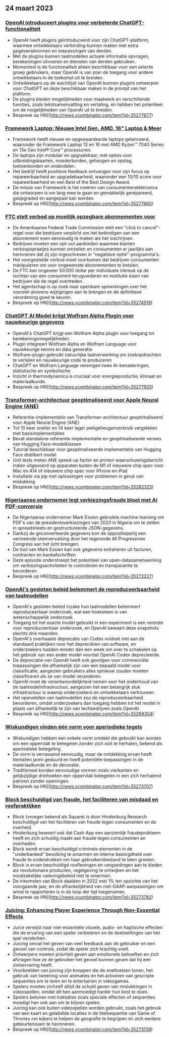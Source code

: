 

<CallToAction />

<Steps>

## 24 maart 2023

### [OpenAI introduceert plugins voor verbeterde ChatGPT-functionaliteit](https://openai.com/blog/chatgpt-plugins)

- OpenAI heeft plugins geïntroduceerd voor zijn ChatGPT-platform, waarmee ontwikkelaars verbinding kunnen maken met extra gegevensbronnen en toepassingen van derden.
- Met de plugins kunnen taalmodellen actuele informatie opvragen, berekeningen uitvoeren en diensten van derden gebruiken.
- Momenteel is de functionaliteit alleen beschikbaar voor een selecte groep gebruikers, maar OpenAI is van plan de toegang voor andere ontwikkelaars in de toekomst uit te breiden.
- Ontwikkelaars op de wachtlijst van OpenAI kunnen plugins ontwerpen voor ChatGPT en deze beschikbaar maken in de prompt van het platform.
- De plugins bieden mogelijkheden voor maatwerk en verschillende functies, zoals tekstsamenvatting en vertaling, en hebben het potentieel om de mogelijkheden van OpenAI uit te breiden.
- Bespreek op HN](http://news.ycombinator.com/item?id=35277677)

### [Framework Laptop: Nieuwe Intel Gen, AMD, 16" Laptop & Meer](https://frame.work/)

- Framework heeft nieuwe en opgewaardeerde laptops gelanceerd, waaronder de Framework Laptop 13 en 16 met AMD Ryzen™ 7040 Series en 13e Gen Intel® Core™ processoren.
- De laptops zijn modulair en upgradebaar, met opties voor uitbreidingskaarten, moederborden, geheugen en opslag, toetsenborden en onderdelen.
- Het bedrijf heeft positieve feedback ontvangen voor zijn focus op repareerbaarheid en upgradebaarheid, waaronder een 10/10 score voor repareerbaarheid en een Best of the Best Design Award.
- De missie van Framework is het creëren van consumentenelektronica die ontworpen is om lang mee te gaan en gemakkelijk gerepareerd, geüpgraded en aangepast kan worden.
- Bespreek op HN](http://news.ycombinator.com/item?id=35277660)

### [FTC stelt verbod op moeilijk opzegbare abonnementen voor](https://www.theverge.com/2023/3/23/23652373/ftc-click-to-cancel-subscription-service-dark-patterns-ban)

- De Amerikaanse Federal Trade Commission stelt een "click to cancel"-regel voor die bedrijven verplicht om het beëindigen van een abonnement even eenvoudig te maken als het inschrijven.
- Bedrijven moeten een opt-out aanbieden waarmee klanten verkoopspraatjes kunnen omzeilen en consumenten er jaarlijks aan herinneren dat zij zijn ingeschreven in "negatieve optie"-programma's.
- Het voorgestelde verbod moet voorkomen dat bedrijven consumenten manipuleren om voor ongewenste abonnementen te betalen.
- De FTC kan ongeveer 50.000 dollar per individuele inbreuk op de rechten van een consument terugvorderen en restitutie eisen van bedrijven die de regel overtreden.
- Het agentschap is op zoek naar openbare opmerkingen over het voorstel alvorens wijzigingen aan te brengen en de definitieve verordening goed te keuren.
- Bespreek op HN](http://news.ycombinator.com/item?id=35274519)

### [ChatGPT AI Model krijgt Wolfram Alpha Plugin voor nauwkeurige gegevens](https://writings.stephenwolfram.com/2023/03/chatgpt-gets-its-wolfram-superpowers/)

- OpenAI's ChatGPT krijgt een Wolfram Alpha plugin voor toegang tot berekeningsmogelijkheden.
- Plugin integreert Wolfram Alpha en Wolfram Language voor nauwkeurige kennis en data generatie
- Wolfram-plugin gebruikt natuurlijke taalverwerking om zoekopdrachten te vertalen en nauwkeurige code te produceren
- ChatGPT en Wolfram Language verenigen twee AI-benaderingen, statistische en symbolische
- Inzicht in thermodynamica is cruciaal voor energieproductie, klimaat en materiaalkunde.
- Bespreek op HN](http://news.ycombinator.com/item?id=35277925)

### [Transformer-architectuur geoptimaliseerd voor Apple Neural Engine (ANE)](https://github.com/apple/ml-ane-transformers)

- Referentie-implementatie van Transformer-architectuur geoptimaliseerd voor Apple Neural Engine (ANE)
- Tot 10 keer sneller en 14 keer lager piekgeheugenverbruik vergeleken met basisimplementaties
- Bevat standalone referentie-implementatie en geoptimaliseerde versies van Hugging Face-modelklassen
- Tutorial beschikbaar voor geoptimaliseerde implementatie van Hugging Face distilbert model
- Unit tests meten ANE speed-up factor en printen waarschuwingsbericht indien uitgevoerd op apparaten buiten de M1 of nieuwere chip spec voor Mac en A14 of nieuwere chip spec voor iPhone en iPad
- Installatie via pip met oplossingen voor problemen in geval van mislukking
- Bespreek op HN](http://news.ycombinator.com/item?id=35282325)

### [Nigeriaanse ondernemer legt verkiezingsfraude bloot met AI PDF-conversie](https://markessien.com/posts/drama_of_transcription/)

- De Nigeriaanse ondernemer Mark Essien gebruikte machine learning om PDF's van de presidentsverkiezingen van 2023 in Nigeria om te zetten in spreadsheets en gestructureerde JSON-gegevens.
- Dankzij de geconverteerde gegevens kon de oppositiepartij een vermeende stemvervalsing door het regerende All Progressives Congress aan het licht brengen.
- De tool van Mark Essien kan ook gegevens extraheren uit facturen, contracten en bankafschriften.
- Deze episode onderstreept het potentieel van open-datasamenwerking om verkiezingsactiviteiten te controleren en transparantie te bevorderen.
- Bespreek op HN](http://news.ycombinator.com/item?id=35272227)

### [OpenAI's gesloten beleid belemmert de reproduceerbaarheid van taalmodellen](https://aisnakeoil.substack.com/p/openais-policies-hinder-reproducible)

- OpenAI's gesloten beleid inzake hun taalmodellen belemmert reproduceerbaar onderzoek, wat een hoeksteen is van wetenschappelijk onderzoek.
- Toegang tot het exacte model gebruikt in een experiment is een vereiste voor reproduceerbaar onderzoek, en OpenAI bewaart deze snapshots slechts drie maanden.
- OpenAI's overhaaste deprecatie van Codex voldoet niet aan de standaard praktijken voor het depreciëren van software, en onderzoekers hadden minder dan een week om over te schakelen op het gebruik van een ander model voordat OpenAI Codex deprecieerde.
- De depreciatie van OpenAI heeft ook gevolgen voor commerciële toepassingen die afhankelijk zijn van een bepaald model voor classificatie, aangezien gebruikers alles opnieuw zouden moeten classificeren als ze van model veranderen.
- OpenAI moet de verantwoordelijkheid nemen voor het onderhoud van de taalmodelinfrastructuur, aangezien het een belangrijk stuk infrastructuur is waarop onderzoekers en ontwikkelaars vertrouwen.
- Het openstellen van taalmodellen zou de reproduceerbaarheid bevorderen, omdat onderzoekers dan toegang hebben tot het model in plaats van afhankelijk te zijn van techbedrijven zoals OpenAI.
- Bespreek op HN](http://news.ycombinator.com/item?id=35269304)

### [Wiskundigen vinden één vorm voor aperiodieke tegels](https://www.newscientist.com/article/2365363-mathematicians-discover-shape-that-can-tile-a-wall-and-never-repeat/)

- Wiskundigen hebben een enkele vorm ontdekt die gebruikt kan worden om een oppervlak te betegelen zonder zich ooit te herhalen, bekend als aperiodieke betegeling.
- De vorm is verrassend eenvoudig, maar de ontdekking ervan heeft tientallen jaren geduurd en heeft potentiële toepassingen in de materiaalkunde en de decoratie.
- Traditioneel konden eenvoudige vormen zoals vierkanten en gelijkzijdige driehoeken een oppervlak betegelen in een zich herhalend patroon zonder openingen.
- Bespreek op HN](http://news.ycombinator.com/item?id=35273707)

### [Block beschuldigd van fraude, het faciliteren van misdaad en roofpraktijken](https://hindenburgresearch.com/block/)

- Block (vroeger bekend als Square) is door Hindenburg Research beschuldigd van het faciliteren van fraude tegen consumenten en de overheid.
- Hindenburg beweert ook dat Cash App een aanzienlijk fraudeprobleem heeft en zich schuldig maakt aan fraude tegen consumenten en overheden.
- Block wordt ervan beschuldigd criminele elementen in de "underbanked" bevolking te omarmen en interne bezorgdheid over fraude te onderdrukken om haar gebruikersbestand te laten groeien.
- Block is ervan beschuldigd roofleningen en vergoedingen aan te kleden als revolutionaire producten, regelgeving te ontwijken en het noodzakelijke nalevingsbeleid niet te omarmen.
- De inkomsten van Block daalden in 2022 met 1% ten opzichte van het voorgaande jaar, en de afhankelijkheid van niet-GAAP-aanpassingen om winst te rapporteren is in de loop der tijd toegenomen.
- Bespreek op HN](http://news.ycombinator.com/item?id=35273782)

### [Juicing: Enhancing Player Experience Through Non-Essential Effects](https://garden.bradwoods.io/notes/design/juice)

- Juice verwijst naar niet-essentiële visuele, audio- en haptische effecten die de ervaring van een speler verbeteren en de doelstellingen van het spel versterken.
- Juicing omvat het geven van veel feedback aan de gebruiker en een gevoel van controle, zodat de speler zich krachtig voelt.
- Ontwerpers moeten prioriteit geven aan emotionele behoeften en zich afvragen hoe ze de gebruiker het gevoel kunnen geven dat hij een zielservaring heeft.
- Voorbeelden van juicing zijn knoppen die de sneltoetsen tonen, het gebruik van tweening voor animaties en het activeren van gescripte sequenties om te leren en te entertainen in videogames.
- Spelers moeten zichzelf altijd de schuld geven van mislukkingen in videospellen, omdat dit hen aanmoedigt harder hun best te doen.
- Spelers belonen met traktaties zoals speciale effecten of sequenties moedigt hen ook aan om te blijven spelen.
- Juicing kan ook buiten videospellen worden gebruikt, zoals het gebruik van een kaart en gelabelde locaties in de titelsequentie van Game of Thrones om kijkers te helpen de geografie te begrijpen en zich eerdere gebeurtenissen te herinneren.
- Bespreek op HN](http://news.ycombinator.com/item?id=35273139)

</Steps>
